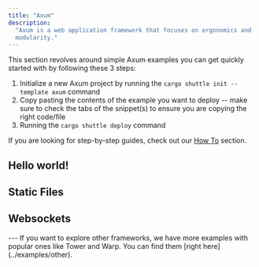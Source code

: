 ```yaml
---
title: "Axum"
description:
  "Axum is a web application framework that focuses on ergonomics and
  modularity."
---
```


This section revolves around simple Axum examples you can get quickly started with by following these 3 steps:
1. Initialize a new Axum project by running the `cargo shuttle init --template axum` command
2. Copy pasting the contents of the example you want to deploy -- make sure to check the tabs of the snippet(s) to ensure you are copying the right code/file
3. Running the `cargo shuttle deploy` command

<Tip>If you are looking for step-by-step guides, check out our [How To](../tutorials) section.</Tip>

## Hello world!

<Snippet file="axum-hello-world-src-main-rs.mdx" />

## Static Files

<CodeGroup>
<Snippet file="axum-hello-world-src-main-rs.mdx" />

<Snippet file="axum-static-files-assets-index-html.mdx" />
</CodeGroup>

## Websockets

<CodeGroup>
<Snippet file="axum-websocket-src-main-rs.mdx" />
<Snippet file="axum-websocket-static-index-html.mdx" />

</CodeGroup>
---
<Tip> If you want to explore other frameworks, we have more examples with popular ones like Tower and Warp. You can find them [right here](../examples/other). </Tip>
